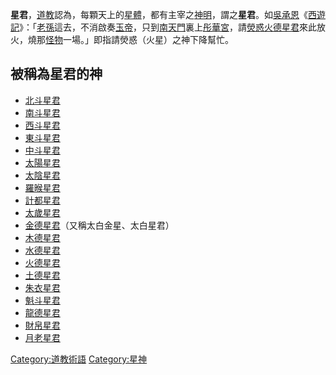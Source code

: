 {{道教}}


'''星君'''，[[道教|道教]]認為，每顆天上的[[星體|星體]]，都有主宰之[[神明|神明]]，謂之'''星君'''。如[[吳承恩|吳承恩]]《[[西遊記|西遊記]]》：「[[孫悟空|老孫]]這去，不消啟奏[[玉帝|玉帝]]，只到[[南天門|南天門]]裏上[[彤華宮|彤華宮]]，請[[熒惑|熒惑]][[火德星君|火德星君]]來此放火，燒那[[怪物|怪物]]一場。」即指請熒惑（火星）之神下降幫忙。

==被稱為星君的神==
*[[北斗星君|北斗星君]]
*[[南斗星君|南斗星君]]
*[[西斗星君|西斗星君]]
*[[東斗星君|東斗星君]]
*[[中斗星君|中斗星君]]
*[[太陽星君|太陽星君]]
*[[太陰星君|太陰星君]]
*[[羅睺|羅㬋星君]]
*[[計都|計都星君]]
*[[太歲星君|太歲星君]]
*[[金德星君|金德星君]]（又稱太白金星、太白星君）
*[[木德星君|木德星君]]
*[[水德星君|水德星君]]
*[[火德星君|火德星君]]
*[[土德星君|土德星君]]
*[[朱衣星君|朱衣星君]]
*[[魁斗星君|魁斗星君]]
*[[龍德星君|龍德星君]]
*[[財帛星君|財帛星君]]
*[[月老星君|月老星君]]

[[Category:道教術語|Category:道教術語]]
[[Category:星神|Category:星神]]